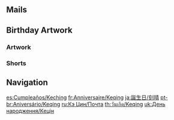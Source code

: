 {{BirthdayIntro|Keqing}}

==Mails==
{{Mails by Category Table|Keqing Birthday Mails|noheader=1}}

==Birthday Artwork==
===Artwork===
{{Artwork by Category Table
|Character Birthday Artwork
|category = Keqing Birthday Artwork
|header = Keqing's Birthday Artwork
}}

===Shorts===
{{Artwork by Category Table
|Character Shorts
|category = Keqing Birthday Artwork
|header = Keqing's Birthday Shorts
}}
<!--
==Taking Pictures and Recounting Good Times==
{{Transclude|Taking Pictures and Recounting Good Times/Story/Keqing|Stories|main=1|top=1}}
-->
==Navigation==
{{Character Navbox|prelink=1|link type=Birthday}}

[[es:Cumpleaños/Keching]]
[[fr:Anniversaire/Keqing]]
[[ja:誕生日/刻晴]]
[[pt-br:Aniversário/Keqing]]
[[ru:Кэ Цин/Почта]]
[[th:วันเกิด/Keqing]]
[[uk:День народження/Кецін]]